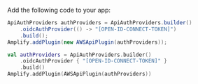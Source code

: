 Add the following code to your app:

<BlockSwitcher>
<CodeBlock name="Java">

```java
ApiAuthProviders authProviders = ApiAuthProviders.builder()
    .oidcAuthProvider(() -> "[OPEN-ID-CONNECT-TOKEN]")
    .build();
Amplify.addPlugin(new AWSApiPlugin(authProviders));
```

</CodeBlock>
<CodeBlock name="Kotlin">

```kotlin
val authProviders = ApiAuthProviders.builder()
    .oidcAuthProvider { "[OPEN-ID-CONNECT-TOKEN]" }
    .build()
Amplify.addPlugin(AWSApiPlugin(authProviders))
```

</CodeBlock>
</BlockSwitcher>
